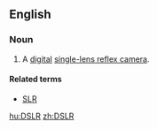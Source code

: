 ==English==

===Noun===
{{en-initialism}}

# {{context|photography|lang=en}} A [[digital]] [[single-lens reflex camera]].

====Related terms====
* [[SLR]]

[[hu:DSLR]]
[[zh:DSLR]]